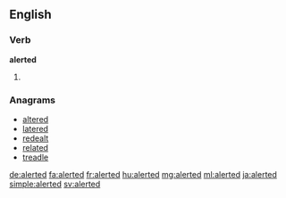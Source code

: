 ==English==

===Verb===
'''alerted'''

# {{en-past of|alert}}

===Anagrams===
* [[altered#English|altered]]
* [[latered#English|latered]]
* [[redealt#English|redealt]]
* [[related#English|related]]
* [[treadle#English|treadle]]

[[de:alerted]]
[[fa:alerted]]
[[fr:alerted]]
[[hu:alerted]]
[[mg:alerted]]
[[ml:alerted]]
[[ja:alerted]]
[[simple:alerted]]
[[sv:alerted]]
